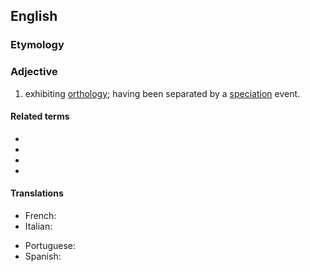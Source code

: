 ==English==

===Etymology===
{{suffix|en|orthology|ous}}

===Adjective===
{{en-adj|-}}

# {{lb|en|genetics|of genes or sequences}} exhibiting [[orthology]]; having been separated by a [[speciation]] event.

====Related terms====
* {{l|en|ortholog}}
* {{l|en|homologous}}
* {{l|en|paralogous}}
* {{l|en|xenologous}}

====Translations====
{{trans-top|having been separated by a speciation event}}
* French: {{t+|fr|orthologue}}
* Italian: {{t|it|ortologo}}
{{trans-mid}}
* Portuguese: {{t|pt|ortólogo}}
* Spanish: {{t|es|ortólogo}}
{{trans-bottom}}